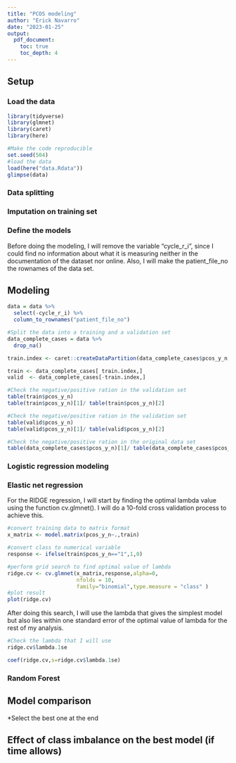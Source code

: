 ```yaml
---
title: "PCOS modeling"
author: "Erick Navarro"
date: "2023-01-25"
output: 
  pdf_document:
    toc: true
    toc_depth: 4
---
```


## Setup
### Load the data 
```r
library(tidyverse)
library(glmnet)
library(caret)
library(here)

#Make the code reproducible
set.seed(504)
#load the data
load(here("data.Rdata"))
glimpse(data)

```

### Data splitting 

### Imputation on training set

### Define the models

Before doing the modeling, I will remove the variable "cycle_r_i", since I could find no information about what it is measuring neither in the documentation of the dataset nor online. Also, I will make the patient_file_no the rownames of the data set. 


## Modeling

```r
data = data %>% 
  select(-cycle_r_i) %>% 
  column_to_rownames("patient_file_no")
```



```r
#Split the data into a training and a validation set
data_complete_cases = data %>% 
  drop_na()

train.index <- caret::createDataPartition(data_complete_cases$pcos_y_n, p = .75, list=FALSE)

train <- data_complete_cases[ train.index,]
valid  <- data_complete_cases[-train.index,]

#Check the negative/positive ration in the validation set
table(train$pcos_y_n)
table(train$pcos_y_n)[1]/ table(train$pcos_y_n)[2]

#Check the negative/positive ration in the validation set
table(valid$pcos_y_n)
table(valid$pcos_y_n)[1]/ table(valid$pcos_y_n)[2]

#Check the negative/positive ration in the original data set
table(data_complete_cases$pcos_y_n)[1]/ table(data_complete_cases$pcos_y_n)[2]
```


### Logistic regression modeling

### Elastic net regression

For the RIDGE regression, I will start by finding the optimal lambda value using the function cv.glmnet(). I will do a 10-fold cross validation process to achieve this. 

```r
#convert training data to matrix format
x_matrix <- model.matrix(pcos_y_n~.,train)

#convert class to numerical variable
response <- ifelse(train$pcos_y_n=="1",1,0)

#perform grid search to find optimal value of lambda
ridge.cv <- cv.glmnet(x_matrix,response,alpha=0,
                      nfolds = 10,
                      family="binomial",type.measure = "class" )
#plot result
plot(ridge.cv)
```

After doing this search, I will use the lambda that gives the simplest model but also lies within one standard error of the optimal value of lambda for the rest of my analysis. 

```r
#Check the lambda that I will use
ridge.cv$lambda.1se

coef(ridge.cv,s=ridge.cv$lambda.1se)
```


### Random Forest 

## Model comparison 

*Select the best one at the end 

## Effect of class imbalance on the best model (if time allows)
